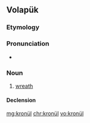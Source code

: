 ==Volapük==

===Etymology===
{{suffix|kron|ül|lang=vo}}

===Pronunciation===
* {{IPA|/kɾoˈnyl/|lang=vo}}

===Noun===
{{vo-noun}}

# [[wreath]]

====Declension====
{{vo-decl-noun}}

[[mg:kronül]]
[[chr:kronül]]
[[vo:kronül]]